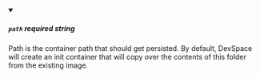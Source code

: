 
<details className="config-field" data-expandable="false" open>
<summary>

##### `path` <span class="config-field-required" data-required="false">required</span> <span class="config-field-type">string</span> <span class="config-field-default"></span>

Path is the container path that should get persisted. By default, DevSpace will create an init container
that will copy over the contents of this folder from the existing image.

</summary>



</details>
